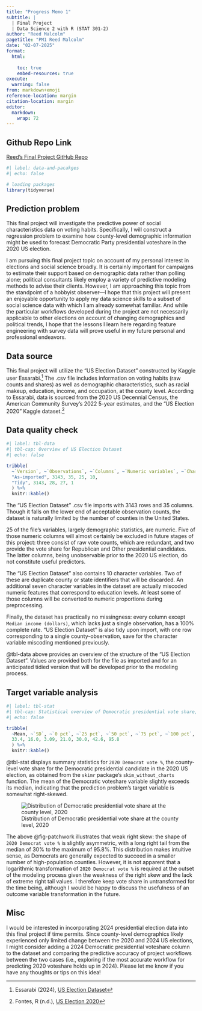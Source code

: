 ```yaml
---
title: "Progress Memo 1"
subtitle: |
  | Final Project 
  | Data Science 2 with R (STAT 301-2)
author: "Reed Malcolm"
pagetitle: "PM1 Reed Malcolm"
date: "02-07-2025"
format:
  html:
    
    toc: true
    embed-resources: true
execute:
  warning: false
from: markdown+emoji 
reference-location: margin
citation-location: margin
editor: 
  markdown: 
    wrap: 72
---
```


::: {.callout-tip icon="false"}
## Github Repo Link

[Reed's Final Project GitHub
Repo](https://github.com/stat301-2-2025-winter/final-project-2-malcor21.git)
:::

```r
#| label: data-and-pacakges
#| echo: false

# loading packages
library(tidyverse)

```


## Prediction problem


This final project will investigate the predictive power of social characteristics
data on voting habits. Specifically, I will construct a
regression problem to examine how county-level demographic information might
be used to forecast Democratic Party presidential voteshare in the 2020 US election.

I am pursuing this final project topic on account of my personal 
interest in elections and social science broadly. It is certainly 
important for campaigns to estimate their support based on
demographic data rather than polling alone; political consultants likely employ
a variety of predictive modeling methods to advise their clients. However, I am
approaching this topic from the standpoint of a hobbyist observer---I hope that 
this project will present an enjoyable opportunity to apply my data science skills
to a subset of social science data with which I am already somewhat familiar.
And while the particular workflows developed during the project are not necessarily applicable
to other elections on account of changing demographics and political trends, I hope
that the lessons I learn here regarding feature engineering with survey data will
prove useful in my future personal and professional endeavors.

## Data source

This final project will utilize the "US Election Dataset" constructed by Kaggle user Essarabi.[^1] The .csv file
includes information on voting habits (raw counts and shares) as well as demographic characteristics,
such as racial makeup, education, income, and occupation, at the county level. According
to Essarabi, data is sourced from the 2020 US Decennial Census, the American Community 
Survey's 2022 5-year estimates, and the "US Election 2020" Kaggle dataset.[^2]

[^1]: Essarabi (2024), [US Election Dataset](https://www.kaggle.com/datasets/essarabi/ultimate-us-election-dataset)
    
[^2]: Fontes, R (n.d.), [US Election 2020](https://www.kaggle.com/datasets/unanimad/us-election-2020)

## Data quality check

```r
#| label: tbl-data
#| tbl-cap: Overview of US Election Dataset
#| echo: false

tribble(
  ~`Version`, ~`Observations`, ~`Columns`, ~`Numeric variables`, ~`Character variables`,
  "As-imported", 3143, 35, 25, 10, 
  "Tidy", 3143, 28, 27, 1
  ) %>% 
  knitr::kable()
```

The "US Election Dataset" .csv file imports with 3143 rows and 35 columns. Though it
falls on the lower end of acceptable observation counts, the dataset is naturally
limited by the number of counties in the United States.

25 of the file's
variables, largely demographic statistics, are numeric. Five of those numeric columns
will almost certainly be excluded in future stages of this project: three consist of
raw vote counts, which are redundant, and two provide the vote share for Republican and Other presidential
candidates. The latter columns, being unobservable prior to the 2020 US election, 
do not constitute useful predictors.

The "US Election Dataset" also contains 10 character variables. Two of these are
duplicate county or state identifiers that will be discarded. An additional seven character variables in
the dataset are actually miscoded numeric features that correspond to education 
levels. At least some of those columns will be converted to numeric proportions during preprocessing.

Finally, the dataset has practically no missingness: every column except 
`Median income (dollars)`, which lacks just a single observation, has a 100%
complete rate. "US Election Dataset" is also tidy upon import, with one row
corresponding to a single county-observation, save for the character variable
miscoding mentioned previously.

@tbl-data above provides an overview of the structure of the "US Election Dataset".
Values are provided both for the file as imported and for an anticipated tidied
version that will be developed prior to the modeling process.

## Target variable analysis

```r
#| label: tbl-stat
#| tbl-cap: Statistical overview of Democratic presidential vote share, 2020
#| echo: false

tribble(
  ~Mean, ~`SD`, ~`0 pct`, ~`25 pct`, ~`50 pct`, ~`75 pct`, ~`100 pct`,
  33.4, 16.0, 3.09, 21.0, 30.0, 42.6, 95.8
  ) %>% 
  knitr::kable()
```

@tbl-stat displays summary statistics for `2020 Democrat vote %`, the county-level
vote share for the Democratic presidential candidate in the 2020 US election, as obtained from the 
`skimr` package's `skim_without_charts` function. The mean of the Democratic voteshare variable
slightly exceeds its median, indicating that the prediction problem's target variable
is somewhat right-skewed.

![Distribution of Democratic presidential vote share at the county level, 2020](../figures/vote_patchwork.jpg){#fig-patchwork}

The above @fig-patchwork illustrates that weak right skew: the shape 
of `2020 Democrat vote %` is slightly asymmetric, with a long right tail
from the median of 30% to the maximum of 95.8%. This distribution makes intuitive
sense, as Democrats are generally expected to succeed in a smaller number of high-population
counties. However, it is not apparent that a logarithmic transformation of
`2020 Democrat vote %` is required at the outset of the modeling process given the weakness of the 
right skew and the lack of extreme right tail values. I therefore keep vote share
in untransformed for the time being, although I would be happy
to discuss the usefulness of an outcome variable transformation in the future.

## Misc

I would be interested in incorporating 2024 presidential election data into this
final project if time permits. Since county-level demographics likely experienced
only limited change between the 2020 and 2024 US elections, I might consider adding
a 2024 Democratic presidential voteshare column to the dataset and comparing the 
predictive accuracy of project workflows between the two cases (i.e., exploring if
the most accurate workflow for predicting 2020 voteshare holds up in 2024). Please
let me know if you have any thoughts or tips on this idea!